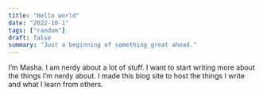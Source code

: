 ```yaml
---
title: "Hello world"
date: "2022-10-1"
tags: ["random"]
draft: false
summary: "Just a beginning of something great ahead."
---
```


I’m Masha. I am nerdy about a lot of stuff. I want to start writing more about the things I’m nerdy about. I made this blog site to host the things I write and what I learn from others.
